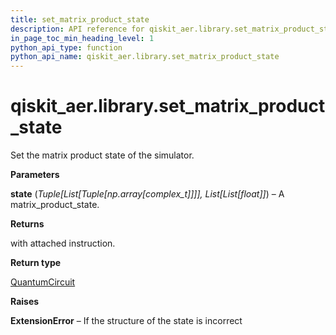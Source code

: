 ```yaml
---
title: set_matrix_product_state
description: API reference for qiskit_aer.library.set_matrix_product_state
in_page_toc_min_heading_level: 1
python_api_type: function
python_api_name: qiskit_aer.library.set_matrix_product_state
---
```


# qiskit\_aer.library.set\_matrix\_product\_state

<Function id="qiskit_aer.library.set_matrix_product_state" github="https://github.com/qiskit/qiskit-aer/tree/stable/0.12/qiskit_aer/library/set_instructions/set_matrix_product_state.py" signature="set_matrix_product_state(self, state)">
  Set the matrix product state of the simulator.

  **Parameters**

  **state** (*Tuple\[List\[Tuple\[np.array\[complex\_t]]]], List\[List\[float]]*) – A matrix\_product\_state.

  **Returns**

  with attached instruction.

  **Return type**

  [QuantumCircuit](qiskit.circuit.QuantumCircuit "qiskit.circuit.QuantumCircuit")

  **Raises**

  **ExtensionError** – If the structure of the state is incorrect
</Function>

